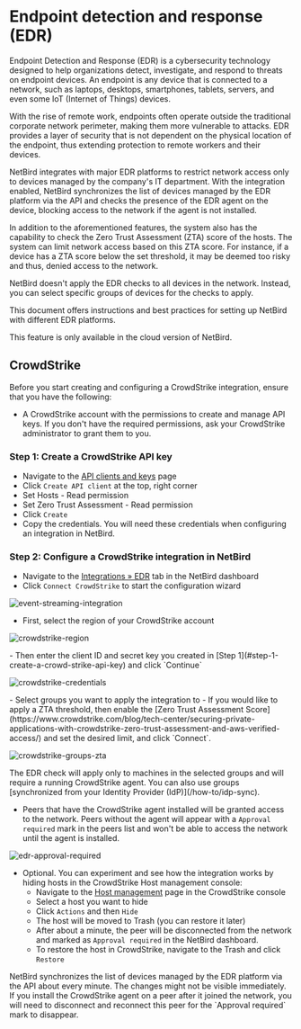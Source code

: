 # Endpoint detection and response (EDR)

Endpoint Detection and Response (EDR) is a cybersecurity technology designed to help organizations detect, investigate,
and respond to threats on endpoint devices. An endpoint is any device that is connected to a network, such as laptops,
desktops, smartphones, tablets, servers, and even some IoT (Internet of Things) devices.

With the rise of remote work, endpoints often operate outside the traditional corporate network perimeter,
making them more vulnerable to attacks. EDR provides a layer of security that is not dependent on the physical location
of the endpoint, thus extending protection to remote workers and their devices.

NetBird integrates with major EDR platforms to restrict network access only to devices managed by the company's IT department.
With the integration enabled, NetBird synchronizes the list of devices managed by the EDR platform via the API and
checks the presence of the EDR agent on the device, blocking access to the network if the agent is not installed.

In addition to the aforementioned features, the system also has the capability to check the Zero Trust Assessment (ZTA) score of the hosts.
The system can limit network access based on this ZTA score. For instance, if a device has a ZTA score below the set threshold, it may be deemed too risky and thus, denied access to the network.

NetBird doesn't apply the EDR checks to all devices in the network. Instead, you can select specific groups of devices for
the checks to apply.

This document offers instructions and best practices for setting up NetBird with different EDR platforms.

<Note>
     This feature is only available in the cloud version of NetBird.
</Note>

## CrowdStrike

Before you start creating and configuring a CrowdStrike integration, ensure that you have the following:
- A CrowdStrike account with the permissions to create and manage API keys. If you don't have the required permissions, ask your CrowdStrike administrator to grant them to you.

### Step 1: Create a CrowdStrike API key

- Navigate to the [API clients and keys](https://falcon.eu-1.crowdstrike.com/api-clients-and-keys/) page
- Click `Create API client` at the top, right corner
- Set Hosts - Read permission
- Set Zero Trust Assessment - Read permission
- Click `Create`
- Copy the credentials. You will need these credentials when configuring an integration in NetBird.

### Step 2: Configure a CrowdStrike integration in NetBird

- Navigate to the [Integrations &raquo; EDR](https://app.netbird.io/integrations?tab=edr) tab in the NetBird dashboard
- Click `Connect CrowdStrike` to start the configuration wizard
<p>
    <img src="/docs-static/img/how-to-guides/crowdstrike-integration.png" alt="event-streaming-integration" className="imagewrapper-big"/>
</p>

- First, select the region of your CrowdStrike account
<p>
  <img src="/docs-static/img/how-to-guides/crowdstrike-region.png" alt="crowdstrike-region" className="imagewrapper"/>
</p>
  - Then enter the client ID and secret key you created in [Step 1](#step-1-create-a-crowd-strike-api-key) and click `Continue`
<p>
    <img src="/docs-static/img/how-to-guides/crowdstrike-credentials.png" alt="crowdstrike-credentials" className="imagewrapper"/>
</p>
- Select groups you want to apply the integration to 
- If you would like to apply a ZTA threshold, then enable the [Zero Trust Assessment Score](https://www.crowdstrike.com/blog/tech-center/securing-private-applications-with-crowdstrike-zero-trust-assessment-and-aws-verified-access/) and set the desired limit, and click `Connect`.
<p>
    <img src="/docs-static/img/how-to-guides/crowdstrike-groups-zta.png" alt="crowdstrike-groups-zta" className="imagewrapper"/>
</p>

<Note>
    The EDR check will apply only to machines in the selected groups and will require a running CrowdStrike agent.
</Note>
<Note>
    You can also use groups [synchronized from your Identity Provider (IdP)](/how-to/idp-sync).
</Note>

- Peers that have the CrowdStrike agent installed will be granted access to the network. Peers without the agent will appear
with a `Approval required` mark in the peers list and won't be able to access the network until the agent is installed.

<p>
    <img src="/docs-static/img/how-to-guides/edr-approval-required.png" alt="edr-approval-required" className="imagewrapper-big"/>
</p>

- Optional. You can experiment and see how the integration works by hiding hosts in the CrowdStrike Host management console:
    - Navigate to the [Host management](https://falcon.crowdstrike.com/host-management/hosts) page in the CrowdStrike console
    - Select a host you want to hide
    - Click `Actions` and then `Hide`
    - The host will be moved to Trash (you can restore it later)
    - After about a minute, the peer will be disconnected from the network and marked as `Approval required` in the NetBird dashboard.
    - To restore the host in CrowdStrike, navigate to the Trash and click `Restore`

<Note>
    NetBird synchronizes the list of devices managed by the EDR platform via the API about every minute.
    The changes might not be visible immediately.
</Note>

<Note>
    If you install the CrowdStrike agent on a peer after it joined the network, you will need to disconnect and reconnect
    this peer for the `Approval required` mark to disappear.
</Note>
